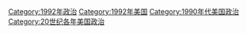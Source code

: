 [[Category:1992年政治|Category:1992年政治]]
[[Category:1992年美国|Category:1992年美国]]
[[Category:1990年代美国政治|Category:1990年代美国政治]]
[[Category:20世纪各年美国政治|Category:20世纪各年美国政治]]